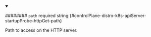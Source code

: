 
<details className="config-field" data-expandable="false" open>
<summary>

######## `path` <span className="config-field-required" data-required="false">required</span> <span className="config-field-type">string</span> <span className="config-field-default"></span> <span className="config-field-enum"></span> {#controlPlane-distro-k8s-apiServer-startupProbe-httpGet-path}

Path to access on the HTTP server.

</summary>



</details>
